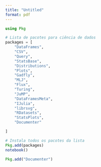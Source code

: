 ```yaml
---
title: "Untitled"
format: pdf
---
```


```julia
using Pkg
```

```julia
# Lista de pacotes para ciência de dados
packages = [
    "DataFrames",
    "CSV",
    "Query",
    "StatsBase",
    "Distributions",
    "Plots",
    "Gadfly",
    "MLJ",
    "Flux",
    "Turing",
    "JuMP",
    "DataFramesMeta",
    "IJulia",
    "librsvg",
    "RDatasets",
    "StatsPlots",
    "Documenter"

]

# Instala todos os pacotes da lista
Pkg.add(packages)
notebook()  
```


```julia
Pkg.add("Documenter")
```